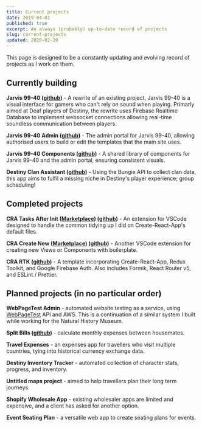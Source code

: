 ```yaml
---
title: Current projects
date: 2019-04-01
published: true
excerpt: An always (probably) up-to-date record of projects
slug: current-projects
updated: 2020-02-20
---
```


This page is designed to be a constantly updating and evolving record of projects as I work on them.

## Currently building

**Jarvis 99-40 ([github](https://github.com/nomadjsdev/jarvis-9940))** - A rewrite of an existing project, Jarvis 99-40 is a visual interface for gamers who can't rely on sound when playing. Primarly aimed at Deaf players of Destiny, the rewrite uses Firebase Realtime Database to implement websocket connections allowing real-time soundless communication between players.

**Jarvis 99-40 Admin ([github](https://github.com/nomadjsdev/jarvis-9940-admin))** - The admin portal for Jarvis 99-40, allowing authorised users to build or edit the templates that the main site uses.

**Jarvis 99-40 Components ([github](https://github.com/nomadjsdev/jarvis-9940-components))** - A shared library of components for Jarvis 99-40 and the admin portal, ensuring consistent visuals.

**Destiny Clan Assistant ([github](https://github.com/nomadjsdev/clan-assistant))** - Using the Bungie API to collect clan data, this app aims to fulfil a missing niche in Destiny's player experience; group scheduling!

## Completed projects

**CRA Tasks After Init ([Marketplace](https://marketplace.visualstudio.com/items?itemName=nomadjsdev.cra-tasks-after-init)) ([github](https://github.com/nomadjsdev/CRATasksAfterInit-vsCodeExtension))** - An extension for VSCode designed to handle the common tidying up I did on Create-React-App's default files.

**CRA Create New ([Marketplace](https://marketplace.visualstudio.com/items?itemName=nomadjsdev.cra-create-new)) ([github]())** - Another VSCode extension for creating new Views or Components with boilerplate.

**CRA RTK ([github](https://github.com/nomadjsdev/cra-rtk))** - A template incorporating Create-React-App, Redux Toolkit, and Google Firebase Auth. Also includes Formik, React Router v5, and ESLint / Prettier.

## Planned projects (in no particular order)

**WebPageTest Admin** - automated website testing as a service, using [WebPageTest](https://webpagetest.org/) API and AWS. This is a continuation of a similar system I built while working for the Natural History Museum.

**Split Bills ([github](https://github.com/nomadjsdev/split-bills))** - calculate monthly expenses between housemates.

**Travel Expenses** - an expenses app for travellers who visit multiple countries, tying into historical currency exchange data.

**Destiny Inventory Tracker** - automated collection of character stats, progress, and inventory.

**Untitled maps project** - aimed to help travellers plan their long term journeys.

**Shopify Wholesale App** - existing wholesaler apps are limited and expensive, and a client has asked for another option.

**Event Seating Plan** - a versatile web app to create seating plans for events.

